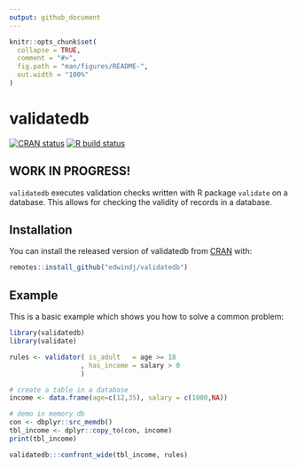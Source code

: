 ```yaml
---
output: github_document
---
```


<!-- README.md is generated from README.Rmd. Please edit that file -->

```r
knitr::opts_chunk$set(
  collapse = TRUE,
  comment = "#>",
  fig.path = "man/figures/README-",
  out.width = "100%"
)
```

# validatedb

<!-- badges: start -->
[![CRAN status](https://www.r-pkg.org/badges/version/validatedb)](https://CRAN.R-project.org/package=validatedb)
[![R build status](https://github.com/edwindj/validatedb/workflows/R-CMD-check/badge.svg)](https://github.com/edwindj/validatedb/actions)
<!-- badges: end -->

## WORK IN PROGRESS!

`validatedb` executes validation checks written with R package `validate` on a 
database. This allows for checking the validity of records in a database.

## Installation

You can install the released version of validatedb from [CRAN](https://CRAN.R-project.org) with:

``` r
remotes::install_github("edwindj/validatedb")
```

## Example

This is a basic example which shows you how to solve a common problem:

```r
library(validatedb)
library(validate)

rules <- validator( is_adult   = age >= 18
                  , has_income = salary > 0
                  )

# create a table in a database
income <- data.frame(age=c(12,35), salary = c(1000,NA))

# demo in memory db
con <- dbplyr::src_memdb()
tbl_income <- dplyr::copy_to(con, income)
print(tbl_income)

validatedb:::confront_wide(tbl_income, rules)
```

